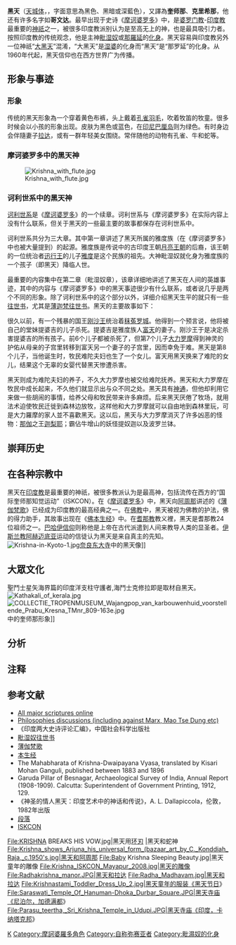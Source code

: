 {{Distinguish|大黑天}}
{{expand |time = 2014-08-01T07:21:48+00:00}}{{Infobox deity|type=Hindu|abode={{bulleted list|{{le|乳牛界|Goloka}}|{{le|无忧界|Vaikuntha}}|[[沃林达文|沃林达文]]|[[戈库尔|戈库尔]]|[[德瓦尔卡|德瓦尔卡]]}}|god_of=保护、怜悯、温柔与爱之神{{sfn|Bryant|Ekstrand|2004|pp=20–25, quote: "Three Dimensions of Krishna's Divinity (...) divine majesty and supremacy; (...) divine tenderness and intimacy; (...) compassion and protection.; (..., p. 24) Krishna as the God of Love"}}<br>{{le|瑜伽主|Yogeshvara}}<ref>{{cite book|title=Sri Krishna|url=https://books.google.com/books?id=oKiGPRGChjYC|author=Swami Sivananda|publisher=Bharatiya Vidya Bhavan|year=1964|page=4}}</ref><ref>{{cite news|title=Krishna the Yogeshwara|url=https://www.thehindu.com/features/friday-review/religion/religious-discourse-krishna-the-yogeshwara/article6405504.ece|work=The Hindu|date=12 September 2014}}</ref> [[至高梵|至高梵]]|dynasty={{le|雅度王朝|Yaduvanshi}}（[[月亮王朝|月亮王朝]]）|children={{hlist|{{le|明光 (印度神话)|Pradyumna|明光}}|{{le|商波|Samba (Krishna's son)}}|Bhanu 等<ref>{{Cite book|last=Naravane|first=Vishwanath S.|url=https://books.google.com/books?id=zZTXAAAAMAAJ&q=+eighty+sons+|title=A Companion to Indian Mythology: Hindu, Buddhist & Jaina|date=1987|publisher=Thinker's Library, Technical Publishing House|language=en}}</ref>}}|festivals={{bulleted list|{{le|黑天诞辰|Krishna Janmashtami}}|[[侯丽节|侯丽节]]|{{le|牧牛节|Gopastami}}|{{le|牛增祭|Govardhan Puja}}|{{le|迦剌底迦满月日|Kartik Purnima}}|{{le|沙拉德满月日|Sharad Purnima}}|{{le|棍棒侯丽节|Lathmar Holi}}}}|consorts={{le|黑天王后|Ashtabharya|八位王后}}<br>16,000 –16,100位{{le|黑天后妃|Junior wives of Krishna|后妃|}} <ref name=hawley12>{{cite book |title=The Divine Consort: Rādhā and the Goddesses of India|url=https://archive.org/details/divineconsortrad0000unse|author=John Stratton Hawley, Donna Marie Wulff |publisher=Motilal Banarsidass Publisher |date=1982 |isbn=978-0-89581-102-8 |page=[https://archive.org/details/divineconsortrad0000unse/page/12 12]}}</ref>|siblings=兄：[[大力罗摩|大力罗摩]]<br>妹：{{le|妙贤|Subhadra}}<br>妹：{{le|瑜伽摩耶|Yogmaya}}|parents=父：{{le|富天|Vasudeva}}<br>母：{{le|提婆吉|Devaki}}<br>养母：{{le|雅首达|Yashoda}}<br>养父：{{le|难陀 (印度教)|Nanda (Hinduism)|难陀}}|texts={{bulleted list|[[薄伽梵往世书|薄伽梵往世书]]|[[诃利世系|诃利世系]]|[[毗湿奴往世书|毗湿奴往世书]]|[[摩訶波羅多|摩訶波羅多]] ([[薄伽梵歌|薄伽梵歌]])|[[梵转往世书|梵转往世书]]}}|mount=[[迦楼罗|迦楼罗]]|image=Sri Mariamman Temple Singapore 2 amk.jpg|battles=[[俱盧之戰|俱盧之戰]]|weapon={{bulleted list|[[善見神輪|善見神輪]]|{{le|月光杵|Kaumodaki}}}}|affiliation={{le|薄伽梵本尊|Svayam Bhagavan}}|Devanagari=कृष्ण|Sanskrit_transliteration={{IAST|Kṛṣṇa}}|birth_place=[[苏罗娑|苏罗娑]]{{le|黑天降诞寺庙群|Krishna Janmasthan Temple Complex|马图拉}}|caption=新加坡[[马里安曼庙|马里安曼庙]]的奎师那像|member_of={{le|十大化身|Dashavatar}}|death_place=[[索拉什特拉|索拉什特拉]]{{le|Bhalka|}}}}{{印度教}}'''黑天'''（[[天城体|天城体]]{{lang-sa|कृष्ण|{{IAST|kṛṣṇa}}}}，{{lang-en|Krishna}}，字面意思為黑色、黑暗或深藍色），又譯為'''奎师那'''、'''克里希那'''，他还有许多名字如'''哥文达'''。最早出现于史诗《[[摩诃婆罗多|摩诃婆罗多]]》中，是[[婆罗门教|婆罗门教]]-[[印度教|印度教]]最重要的[[神祇|神祇]]之一，被很多印度教派别认为是至高无上的神，也是最具吸引力者。按照印度教的传统观念，他是主神[[毗湿奴|毗湿奴]]或[[那羅延|那羅延]]的[[化身|化身]]。黑天容易與印度教另外一位神祇“[[大黑天|大黑天]]”混淆，“大黑天”是[[湿婆|湿婆]]的化身而“黑天”是“那罗延”的化身。从1960年代起，黑天信仰也在西方世界广为传播。

== 形象与事迹 ==
===形象===
传统的黑天形象為一个穿着黄色布裤，头上戴着[[孔雀|孔雀]][[羽毛|羽毛]]，吹着牧笛的牧童。很多时候会以小孩的形象出现。皮肤为黑色或蓝色，在[[印尼|印尼]][[巴厘岛|巴厘岛]]则为绿色。有时身边会伴隨妻子[[拉达|拉达]]，或有一群年轻美女围绕。常伴随他的动物有孔雀、牛和蛇等。

=== 摩诃婆罗多中的黑天神 ===
[[File:Krishna_with_flute.jpg|thumb]]

===诃利世系中的黑天神===
[[诃利世系|诃利世系]]是《[[摩诃婆罗多|摩诃婆罗多]]》的一个续章。诃利世系与《摩诃婆罗多》在实际内容上没有什么联系，但关于黑天的一些最主要的故事都保存在诃利世系中。

诃利世系共分为三大章。其中第一章讲述了黑天所属的雅度族（在《摩诃婆罗多》中也被大量提到）的起源。雅度族是传说中的古印度王朝[[月亮王朝|月亮王朝]]的后裔，该王朝的一位统治者[[迅行王|迅行王]]的儿子[[雅度|雅度]]是这个民族的祖先。大神毗湿奴就化身为雅度族的一个孩子（即黑天）降临人世。

最重要的内容集中在第二章（毗湿奴章），该章详细地讲述了黑天在人间的英雄事迹，其中的内容与《摩诃婆罗多》中的黑天事迹很少有什么联系，或者说几乎是两个不同的形象。除了诃利世系中的这个部分以外，详细介绍黑天生平的就只有一些[[往世书|往世书]]，尤其是[[薄迦梵往世书|薄迦梵往世书]]。黑天的主要故事如下：

很久以前，有一个残暴的国王[[刚沙王|刚沙王]]统治着[[秣菟罗城|秣菟罗城]]。他得到一个预言说，他将被自己的堂妹提婆吉的儿子杀死。提婆吉是雅度族人[[富天|富天]]的妻子。刚沙王于是决定杀害提婆吉的所有孩子。前6个儿子都被杀死了，但第7个儿子[[大力罗摩|大力罗摩]]得到神灵的护佑从母亲的子宫里转移到富天另一个妻子的子宫里，因而幸免于难。黑天是第8个儿子，当他诞生时，牧民难陀夫妇也生了一个女儿。富天用黑天换来了难陀的女儿，结果这个无辜的女婴代替黑天惨遭杀害。

黑天则成为难陀夫妇的养子，不久大力罗摩也被交给难陀抚养。黑天和大力罗摩在牧民中成长起来，不久他们就显示出与众不同之处。黑天具有[[神通|神通]]，但他却利用它来做一些胡闹的事情，给养父母和牧民带来许多麻烦。后来黑天厌倦了牧场，就用法术迫使牧民迁徙到森林边放牧，这样他和大力罗摩就可以自由地到森林里玩，可是大力羅摩的家人並不喜歡黑天。这以后，黑天与大力罗摩消灭了许多凶恶的怪物：[[那伽|那伽]]之王[[迦梨耶|迦梨耶]]；霸佔牛增山的妖怪提奴迦以及波罗兰钵。

== 崇拜历史 ==
== 在各种宗教中 ==
黑天在[[印度教|印度教]]是最重要的神祇，被很多教派认为是最高神，包括流传在西方的“国际奎师那知觉运动”（ISKCON）。在《[[摩诃婆罗多|摩诃婆罗多]]》中，黑天向[[阿周那|阿周那]]讲述的《[[薄伽梵歌|薄伽梵歌]]》已经成为印度教的最高经典之一。在[[佛教|佛教]]中，黑天被视为佛教的护法，佛的得力助手，其故事出现在《[[佛本生经|佛本生经]]》中。在[[耆那教|耆那教]]教义裡，黑天是耆那教24位祖师之一。[[巴哈伊信仰|巴哈伊信仰]]则称他是上帝在古代派遣到人间来教导人类的显圣者。[[伊斯兰教|伊斯兰教]][[阿赫迈底亚|阿赫迈底亚]]运动的信徒认为黑天是来自真主的先知。
[[File:Krishna-in-Kyoto-1.jpg|thumb]][[奈良县|奈良]][[东大寺|东大寺]]中的黑天像]]

== 大眾文化 ==
聖鬥士星矢海界篇的印度洋支柱守護者,海鬥士克修拉即是取材自黑天。 
[[File:Kathakali_of_kerala.jpg|thumb]]
[[File:COLLECTIE_TROPENMUSEUM_Wajangpop_van_karbouwenhuid_voorstellende_Prabu_Kresna_TMnr_809-163e.jpg|thumb]]中的奎师那形象]]
== 分析 ==

== 注释 ==

== 参考文献 ==
{{Commons+cat|Krishna|黑天|Krishna}}
* [http://www.vedabase.net All major scriptures online]{{Wayback|url=http://www.vedabase.net/ |date=20200307093431 }} 
* [https://web.archive.org/web/20110310231615/http://prabhupadabooks.com/d.php?g=160786 Philosophies discussions (including against Marx, Mao Tse Dung etc)]
* 《印度两大史诗评论汇编》，中国社会科学出版社
* [[毗湿奴往世书|毗湿奴往世书]]
* [[薄伽梵歌|薄伽梵歌]]
* [[本生经|本生经]]
* The Mahabharata of Krishna-Dwaipayana Vyasa, translated by Kisari Mohan Ganguli, published between 1883 and 1896
* Garuda Pillar of Besnagar, Archaeological Survey of India, Annual Report (1908-1909). Calcutta: Superintendent of Government Printing, 1912, 129.
* 《神圣的情人黑天：印度艺术中的神话和传说》，A. L. Dallapiccola，伦敦，1982年出版
* [http://www.radhavallabh.com 段落]{{Wayback|url=http://www.radhavallabh.com/ |date=20110715144505 }}
*[https://web.archive.org/web/20181125152958/http://www.iskconhk.org/ ISKCON]
<gallery widths="170px" heights="170px">
File:KRISHNA BREAKS HIS VOW.jpg|黑天用[[环刃|环刃]]
|黑天和蛇神
File:Krishna_shows_Arjuna_his_universal_form_(bazaar_art_by_C._Konddiah_Raja,_c.1950's.jpg|黑天和[[阿周那|阿周那]]
File:Baby Krishna Sleeping Beauty.jpg|黑天童年的雕像
File:Krishna_ISKCON_Mayapur_2008.jpg|黑天的雕像
File:Radhakrishna_manor.JPG|黑天和[[拉达|拉达]]
File:Radha_Madhavam.jpg|黑天和拉达
File:Krishnastami_Toddler_Dress_Up_2.jpg|黑天童年的服装《黑天节日》
File:Saraswati_Temple_Of_Hanuman-Dhoka_Durbar_Square.JPG|黑天寺庙《尼泊尔，加德满都》
File:Parasu_teertha,_Sri_Krishna_Temple_in_Udupi.JPG|黑天寺庙《印度，卡纳塔克邦》
</gallery>
{{印度神话}}
{{摩訶婆羅多}}
{{Authority control}}
[[Category:印度教神祇|K]]
[[Category:摩訶婆羅多角色|Category:摩訶婆羅多角色]]
[[Category:自称弥赛亚者|Category:自称弥赛亚者]]
[[Category:毗濕奴的化身|Category:毗濕奴的化身]]